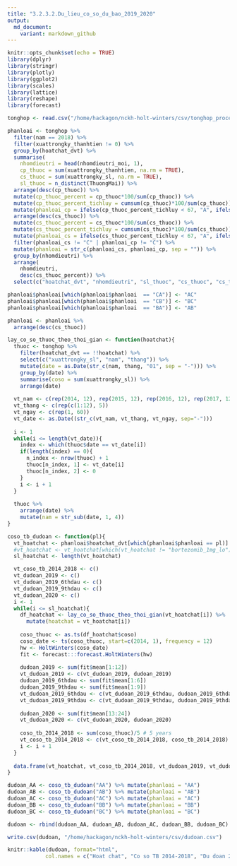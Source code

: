 ```yaml
---
title: "3.2.3.2.Du_lieu_co_so_du_bao_2019_2020"
output:
  md_document:
    variant: markdown_github
---
```


```r
knitr::opts_chunk$set(echo = TRUE)
library(dplyr)
library(stringr)
library(plotly)
library(ggplot2)
library(scales)
library(lattice)
library(reshape)
library(forecast)
```

```r
tonghop <- read.csv("/home/hackagon/nckh-holt-winters/csv/tonghop_processed.csv", stringsAsFactors = FALSE)
```

```r
phanloai <- tonghop %>%
  filter(nam == 2018) %>%
  filter(xuattrongky_thanhtien != 0) %>%
  group_by(hoatchat_dvt) %>%
  summarise(
    nhomdieutri = head(nhomdieutri_moi, 1),
    cp_thuoc = sum(xuattrongky_thanhtien, na.rm = TRUE),
    cs_thuoc = sum(xuattrongky_sl, na.rm = TRUE),
    sl_thuoc = n_distinct(ThuongMai)) %>%
  arrange(desc(cp_thuoc)) %>%
  mutate(cp_thuoc_percent = cp_thuoc*100/sum(cp_thuoc)) %>%
  mutate(cp_thuoc_percent_tichluy = cumsum(cp_thuoc)*100/sum(cp_thuoc)) %>%
  mutate(phanloai_cp = ifelse(cp_thuoc_percent_tichluy < 67, "A", ifelse(cp_thuoc_percent_tichluy < 80, "B", "C"))) %>%
  arrange(desc(cs_thuoc)) %>%
  mutate(cs_thuoc_percent = cs_thuoc*100/sum(cs_thuoc)) %>%
  mutate(cs_thuoc_percent_tichluy = cumsum(cs_thuoc)*100/sum(cs_thuoc)) %>%
  mutate(phanloai_cs = ifelse(cs_thuoc_percent_tichluy < 67, "A", ifelse(cs_thuoc_percent_tichluy < 80, "B", "C"))) %>%
  filter(phanloai_cs != "C" | phanloai_cp != "C") %>%
  mutate(phanloai = str_c(phanloai_cs, phanloai_cp, sep = "")) %>%
  group_by(nhomdieutri) %>%
  arrange(
    nhomdieutri,
    desc(cs_thuoc_percent)) %>%
  select(c("hoatchat_dvt", "nhomdieutri", "sl_thuoc", "cs_thuoc", "cs_thuoc_percent", "cp_thuoc", "cp_thuoc_percent", "phanloai"))

phanloai$phanloai[which(phanloai$phanloai  == "CA")] <- "AC"
phanloai$phanloai[which(phanloai$phanloai  == "CB")] <- "BC"
phanloai$phanloai[which(phanloai$phanloai  == "BA")] <- "AB"

phanloai <- phanloai %>%
  arrange(desc(cs_thuoc))
```

```r
lay_co_so_thuoc_theo_thoi_gian <- function(hoatchat){
  thuoc <- tonghop %>%
    filter(hoatchat_dvt == !!hoatchat) %>%
    select(c("xuattrongky_sl", "nam", "thang")) %>%
    mutate(date = as.Date(str_c(nam, thang, "01", sep = "-"))) %>%
    group_by(date) %>%
    summarise(coso = sum(xuattrongky_sl)) %>%
    arrange(date) 
  
  vt_nam <- c(rep(2014, 12), rep(2015, 12), rep(2016, 12), rep(2017, 12), rep(2018, 12))
  vt_thang <- c(rep(c(1:12), 5))
  vt_ngay <- c(rep(1, 60))
  vt_date <- as.Date((str_c(vt_nam, vt_thang, vt_ngay, sep="-")))
  
  i <- 1
  while(i <= length(vt_date)){
    index <- which(thuoc$date == vt_date[i])
    if(length(index) == 0){
      n_index <- nrow(thuoc) + 1
      thuoc[n_index, 1] <- vt_date[i]
      thuoc[n_index, 2] <- 0
    }
    i <- i + 1
  }
  
  thuoc %>% 
    arrange(date) %>%
    mutate(nam = str_sub(date, 1, 4))
}

coso_tb_dudoan <- function(pl){
  vt_hoatchat <- phanloai$hoatchat_dvt[which(phanloai$phanloai == pl)]
  #vt_hoatchat <- vt_hoatchat[which(vt_hoatchat != "bortezomib_1mg_lo")]
  sl_hoatchat <- length(vt_hoatchat)

  vt_coso_tb_2014_2018 <- c()
  vt_dudoan_2019 <- c()
  vt_dudoan_2019_6thdau <- c()
  vt_dudoan_2019_9thdau <- c()
  vt_dudoan_2020 <- c()
  i <- 1
  while(i <= sl_hoatchat){
    df_hoatchat <- lay_co_so_thuoc_theo_thoi_gian(vt_hoatchat[i]) %>%
      mutate(hoatchat = vt_hoatchat[i])
    
    coso_thuoc <- as.ts(df_hoatchat$coso)
    coso_date <- ts(coso_thuoc, start=c(2014, 1), frequency = 12)
    hw <- HoltWinters(coso_date)
    fit <- forecast:::forecast.HoltWinters(hw)
    
    dudoan_2019 <- sum(fit$mean[1:12])
    vt_dudoan_2019 <- c(vt_dudoan_2019, dudoan_2019)
    dudoan_2019_6thdau <- sum(fit$mean[1:6])
    dudoan_2019_9thdau <- sum(fit$mean[1:9])
    vt_dudoan_2019_6thdau <- c(vt_dudoan_2019_6thdau, dudoan_2019_6thdau)
    vt_dudoan_2019_9thdau <- c(vt_dudoan_2019_9thdau, dudoan_2019_9thdau)
    
    dudoan_2020 <- sum(fit$mean[13:24])
    vt_dudoan_2020 <- c(vt_dudoan_2020, dudoan_2020)
    
    coso_tb_2014_2018 <- sum(coso_thuoc)/5 # 5 years
    vt_coso_tb_2014_2018 <- c(vt_coso_tb_2014_2018, coso_tb_2014_2018)
    i <- i + 1
  }
  
  data.frame(vt_hoatchat, vt_coso_tb_2014_2018, vt_dudoan_2019, vt_dudoan_2020, vt_dudoan_2019_6thdau, vt_dudoan_2019_9thdau)
}
```

```r
dudoan_AA <- coso_tb_dudoan("AA") %>% mutate(phanloai = "AA")
dudoan_AB <- coso_tb_dudoan("AB") %>% mutate(phanloai = "AB")
dudoan_AC <- coso_tb_dudoan("AC") %>% mutate(phanloai = "AC")
dudoan_BB <- coso_tb_dudoan("BB") %>% mutate(phanloai = "BB")
dudoan_BC <- coso_tb_dudoan("BC") %>% mutate(phanloai = "BC")

dudoan <- rbind(dudoan_AA, dudoan_AB, dudoan_AC, dudoan_BB, dudoan_BC)

write.csv(dudoan, "/home/hackagon/nckh-holt-winters/csv/dudoan.csv")
```

```r
knitr::kable(dudoan, format="html", 
            col.names = c("Hoat chat", "Co so TB 2014-2018", "Du doan 2019", "Du doan 2020", "phanloai"))
```


